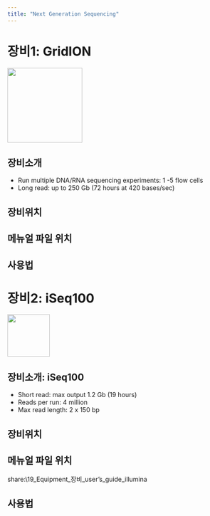 ```yaml
---
title: "Next Generation Sequencing"
---
```




# 장비1: GridION

![](images/paste-40.png){width="168"}

## 장비소개

- Run multiple DNA/RNA sequencing experiments: 1 -5 flow cells
- Long read: up to 250 Gb (72 hours at 420 bases/sec)

## 장비위치

## 메뉴얼 파일 위치

## 사용법


# 장비2: iSeq100

![](images/paste-36.png){width="95"}

## 장비소개: iSeq100

- Short read: max output 1.2 Gb (19 hours)
- Reads per run: 4 million
- Max read length: 2 x 150 bp


## 장비위치


## 메뉴얼 파일 위치
share:\\19_Equipment\Biofoundry\바이오파운드리_장비_user's_guide\iSeq 100_illumina

## 사용법
